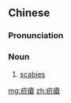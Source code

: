 {{also|疥疮}}
==Chinese==
{{zh-forms|s=疥疮}}

===Pronunciation===
{{zh-pron
|m=jièchuāng
|c=gaai3 cong1
|cat=n
}}

===Noun===
{{zh-noun}}

# [[scabies]]

[[mg:疥瘡]]
[[zh:疥瘡]]